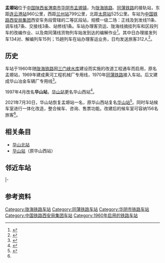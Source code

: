 {{Infobox China railway station 
|车站名称= 孟塬站
|eng_name = Mengyuan Railway Station
|图片=20080801181445 - 华山站.jpg
|图片介绍= 摄于本站仍称华山站时
|车站位置 = [[陕西省|陕西省]][[渭南市|渭南市]][[华阴市|华阴市]][[孟塬镇|孟塬镇]]华山站社区
|坐标 = {{coord|34|33|21|N|110|08|09|E|display=inline,title}}
|车站代码 = 39338<ref>根据《中华人民共和国铁路车站代码》（GB/T10302-2010）</ref>
|电报码 = HSY<ref>{{cite book|author=铁道部电子计算技术中心, 铁道部运输局|title=铁路车站站名代码表：TMIS使用|publisher=中国铁道出版社|location=北京|year=1998|isbn=9787113030995|pages=87}}</ref>
|拼音码 = MYU
|type = 区段站
|线路 = [[陇海铁路|陇海铁路]]<br>[[同蒲铁路|同蒲铁路]]
|归属 = [[中国铁路西安局集团|中国铁路西安局集团]]
|使用状态=使用中
|车站等级 = [[二等站_(中鐵)|二等站]]
|月台数目 = 2個
|built= 1959年
|opened = 1960年
|former = 华山站（1997年—2021年）
}}

'''孟塬站'''位于[[中国|中国]][[陕西省|陕西省]][[渭南市|渭南市]][[华阴市|华阴市]][[孟塬镇|孟塬镇]]，为[[陇海铁路|陇海铁路]]、[[同蒲铁路|同蒲铁路]]的接轨站，东距[[连云港站|连云港站]]960公里，西距[[兰州站|兰州站]]799公里，北距[[太原站_(中國大陸)|太原站]]525公里。车站为[[中国铁路西安局集团|中国铁路西安局集团]]西安车务段管辖的二等区段站，规模一级二场：正线及到发线11条、调车线7条、交接线3条、站修线1条。车站办理客货运、陇海线摘挂列车和区段列车的改编作业、以及南同蒲线货物列车始发到达的编解作业<ref>{{cite journal|author=韩峰|title=华山站驼峰调速系统和峰尾防溜改造之我见|work=
减速顶与调速技术|year=2000}}</ref>。其中日办理接发列车134对、解编列车15列；15趟列车在站办理客运业务，日均发送旅客312人<ref name="my">{{cite news|title=【孟塬站】7月30日更回原名|url=https://mp.weixin.qq.com/s/-Butv7ark0Z4OU1_JI8X7A|work=西安铁道|publisher=微信公众号|date=2021-07-30|accessdate=2021-08-01|archive-date=2021-08-01|archive-url=https://web.archive.org/web/20210801223635/https://mp.weixin.qq.com/s/-Butv7ark0Z4OU1_JI8X7A|dead-url=no}}</ref>。

==历史==
车站于1960年随[[陇海铁路|陇海铁路]]因[[三门峡水库|三门峡水库]]建设而实施的改道工程通车而启用，原名孟塬站，1969年建成黄河工程机械厂专用线，1970年[[同蒲铁路|同蒲铁路]]接入车站。后又建成华山冶金车辆厂专用线<ref>{{cite book|author=华阴县志编纂委员会|title=华阴县志|url=http://dfz.shaanxi.gov.cn/sqzlk/xbsxz/sxdyl/wns_16202/huayinxz/|publisher=作家出版社|year=1995|via=陕西省地方志办公室|access-date=2021-08-01|archive-date=2021-08-01|archive-url=https://web.archive.org/web/20210801221251/http://dfz.shaanxi.gov.cn/sqzlk/xbsxz/sxdyl/wns_16202/huayinxz/|dead-url=no}}</ref>。

1997年4月改名'''华山站'''，[[华山站_(陕西省)|华山站]]更名华山西站<ref>{{cite book|author=渭南市地方志办公室|title=当前位置：首页>>渭南市志>>经济卷>>第六编 交通运输>>第二章 铁路运输>>第一节 经营管理|url=http://njsz.weinan.gov.cn/zjwn/wnfz/2010n/dlbwsby/deztlys/208166.htm|publisher=三秦出版社|year=2010|isbn=9787807363811|work=渭南市人民政府|access-date=2021-08-01|archive-date=2021-08-01|archive-url=https://web.archive.org/web/20210801221252/http://njsz.weinan.gov.cn/zjwn/wnfz/2010n/dlbwsby/deztlys/208166.htm|dead-url=no}}</ref>。

2021年7月30日，华山站恢复孟塬站一名，原华山西站复名[[华山站_(陕西省)|华山站]]<ref>{{cite journal|author=[[中国国家铁路集团有限公司|中国国家铁路集团有限公司]]|title=铁运函〔2021〕269号 国铁集团关于陇海线华山站等更名的通知|journal=铁路客货运输专刊|year=2021|issue=03|publisher=[[中国铁道出版社|中国铁道出版社]]|isbn=978-7-113-27838-0|pages=30}}</ref>。同时车站候车室进行一体化改造，整合候车、咨询、售票功能。改建后的候车室可容纳156名旅客<ref name="my" />。

==相关条目==
*[[华山北站|华山北站]]
*[[华山站_(陕西省)|华山站]]（原华山西站）

==邻近车站==
{{start rail box|[[File:China_Railways.svg|16px]] [[中華人民共和國鐵路運輸|中国铁路]]}}
{{s-inop|[[潼关站|潼关站]]|{{站|连云}}方向}}
{{s-line|[[陇海铁路|陇海铁路]]<br />← 12km 孟塬站 {{0}}8km →}}
{{s-inop|[[华山站_(陕西省)|华山站]]|{{站|兰州西}}方向}}
|-
{{s-inop|[[公庄站_(中国)|公庄站]]|{{站|大同}}方向}}
{{s-line|[[同蒲铁路|同蒲铁路]]<br />← 10km 孟塬站 {{0}}{{0}}{{0}}{{0}} {{0}}{{0}}}}
{{terminus}}
{{end box}}

== 参考资料 ==
{{Commons category|Huashan Railway Station}}
{{reflist}}

{{陇海铁路}}
{{同蒲铁路}}

[[Category:陇海铁路车站|Category:陇海铁路车站]]
[[Category:同蒲铁路车站|Category:同蒲铁路车站]]
[[Category:华阴市铁路车站|Category:华阴市铁路车站]]
[[Category:中国铁路西安局集团车站|Category:中国铁路西安局集团车站]]
[[Category:1960年启用的铁路车站|Category:1960年启用的铁路车站]]